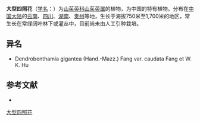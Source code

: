 {{Speciesbox
| name = 大型四照花
| status = 
| status_system = 
| image =
| genus = Cornus
| species = gigantea
| authority = (Hand.-Mazz.) Fang
}}

'''大型四照花'''（[[学名|学名]]：{{lang|la|''Cornus gigantea''}}）为[[山茱萸科|山茱萸科]][[山茱萸属|山茱萸属]]的植物，为中国的特有植物。分布在[[中国大陆|中国大陆]]的[[云南|云南]]、[[四川|四川]]、[[湖南|湖南]]、[[贵州|贵州]]等地，生长于海拔750米至1,700米的地区，常生长在常绿阔叶林下或灌丛中，目前尚未由人工引种栽培。

== 异名 ==
* Dendrobenthamia gigantea (Hand.-Mazz.) Fang var. caudata Fang et W. K. Hu

== 参考文献 ==
<div class="references-small">
* {{cite web| url =http://www.bioinfo.cn/db05/KmzwSpecies.php?action=view&id=6055| title =大型四照花| work =《中国高等植物数据库全库》| publisher =中国科学院微生物研究所| author =昆明植物研究所| accessdate =2009-02-25| deadurl =yes| archiveurl =https://web.archive.org/web/20160305031706/http://www.bioinfo.cn/db05/KmzwSpecies.php?action=view&id=6055| archivedate =2016-03-05}}
</div>
{{Taxonbar|from=Q10934518}}

[[Category:山茱萸属|大型四照花]]


{{植物小作品}}